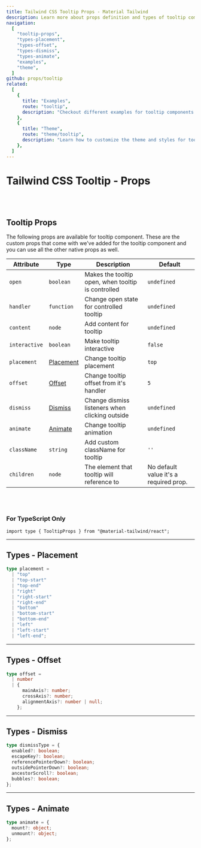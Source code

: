 ```yaml
---
title: Tailwind CSS Tooltip Props - Material Tailwind
description: Learn more about props definition and types of tooltip components.
navigation:
  [
    "tooltip-props",
    "types-placement",
    "types-offset",
    "types-dismiss",
    "types-animate",
    "examples",
    "theme",
  ]
github: props/tooltip
related:
  [
    {
      title: "Examples",
      route: "tooltip",
      description: "Checkout different examples for tooltip components.",
    },
    {
      title: "Theme",
      route: "theme/tooltip",
      description: "Learn how to customize the theme and styles for tooltip components.",
    },
  ]
---
```


# Tailwind CSS Tooltip - Props

<br />
<br />

## Tooltip Props

<span id="tooltip-props" className="scroll-mt-48" />
The following props are available for tooltip component. These are the custom props
that come with we've added for the tooltip component and you can use all the other
native props as well.

| Attribute     | Type                          | Description                                        | Default                                |
| ------------- | ----------------------------- | -------------------------------------------------- | -------------------------------------- |
| `open`        | <Code>boolean</Code>          | Makes the tooltip open, when tooltip is controlled | <Code>undefined</Code>                 |
| `handler`     | <Code>function</Code>         | Change open state for controlled tooltip           | <Code>undefined</Code>                 |
| `content`     | <Code>node</Code>             | Add content for tooltip                            | <Code>undefined</Code>                 |
| `interactive` | <Code>boolean</Code>          | Make tooltip interactive                           | <Code>false</Code>                     |
| `placement`   | [Placement](#types-placement) | Change tooltip placement                           | <Code>top</Code>                       |
| `offset`      | [Offset](#types-offset)       | Change tooltip offset from it's handler            | <Code>5</Code>                         |
| `dismiss`     | [Dismiss](#types-dismiss)     | Change dismiss listeners when clicking outside     | <Code>undefined</Code>                 |
| `animate`     | [Animate](#types-animate)     | Change tooltip animation                           | <Code>undefined</Code>                 |
| `className`   | <Code>string</Code>           | Add custom className for tooltip                   | `''`                                   |
| `children`    | <Code>node</Code>             | The element that tooltip will reference to         | No default value it's a required prop. |

<br />
<br />

### For TypeScript Only

```tsx
import type { TooltipProps } from "@material-tailwind/react";
```

---

## Types - Placement

<span id="types-placement" className="scroll-mt-48" />

```ts
type placement =
  | "top"
  | "top-start"
  | "top-end"
  | "right"
  | "right-start"
  | "right-end"
  | "bottom"
  | "bottom-start"
  | "bottom-end"
  | "left"
  | "left-start"
  | "left-end";
```

---

## Types - Offset

<span id="types-offset" className="scroll-mt-48" />

```ts
type offset =
  | number
  | {
      mainAxis?: number;
      crossAxis?: number;
      alignmentAxis?: number | null;
    };
```

---

## Types - Dismiss

<span id="types-dismiss" className="scroll-mt-48" />

```ts
type dismissType = {
  enabled?: boolean;
  escapeKey?: boolean;
  referencePointerDown?: boolean;
  outsidePointerDown?: boolean;
  ancestorScroll?: boolean;
  bubbles?: boolean;
};
```

---

## Types - Animate

<span id="types-animate" className="scroll-mt-48" />

```ts
type animate = {
  mount?: object;
  unmount?: object;
};
```

<span id="examples" className="scroll-mt-48" />
<span id="theme" className="scroll-mt-48" />
